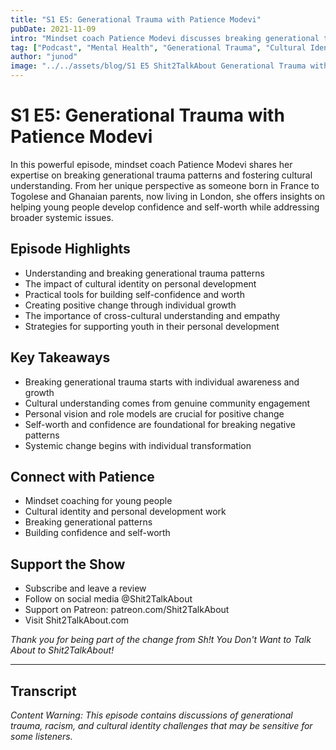 ```yaml
---
title: "S1 E5: Generational Trauma with Patience Modevi"
pubDate: 2021-11-09
intro: "Mindset coach Patience Modevi discusses breaking generational trauma patterns, fostering cultural understanding, and helping young people develop healthy self-worth and confidence. Drawing from her own experiences growing up in France with African heritage, she shares insights on personal growth and systemic change."
tag: ["Podcast", "Mental Health", "Generational Trauma", "Cultural Identity", "Personal Development", "Youth Coaching", "Systemic Change", "Self Worth"]
author: "junod"
image: "../../assets/blog/S1 E5 Shit2TalkAbout Generational Trauma with Patience Modevi.png"
---
```


# S1 E5: Generational Trauma with Patience Modevi

In this powerful episode, mindset coach Patience Modevi shares her expertise on breaking generational trauma patterns and fostering cultural understanding. From her unique perspective as someone born in France to Togolese and Ghanaian parents, now living in London, she offers insights on helping young people develop confidence and self-worth while addressing broader systemic issues.

## Episode Highlights

- Understanding and breaking generational trauma patterns
- The impact of cultural identity on personal development
- Practical tools for building self-confidence and worth
- Creating positive change through individual growth
- The importance of cross-cultural understanding and empathy
- Strategies for supporting youth in their personal development

## Key Takeaways

- Breaking generational trauma starts with individual awareness and growth
- Cultural understanding comes from genuine community engagement
- Personal vision and role models are crucial for positive change
- Self-worth and confidence are foundational for breaking negative patterns
- Systemic change begins with individual transformation

## Connect with Patience

- Mindset coaching for young people
- Cultural identity and personal development work
- Breaking generational patterns
- Building confidence and self-worth

## Support the Show

- Subscribe and leave a review
- Follow on social media @Shit2TalkAbout
- Support on Patreon: patreon.com/Shit2TalkAbout
- Visit Shit2TalkAbout.com

*Thank you for being part of the change from Sh!t You Don't Want to Talk About to Shit2TalkAbout!*

---

## Transcript

*Content Warning: This episode contains discussions of generational trauma, racism, and cultural identity challenges that may be sensitive for some listeners.*